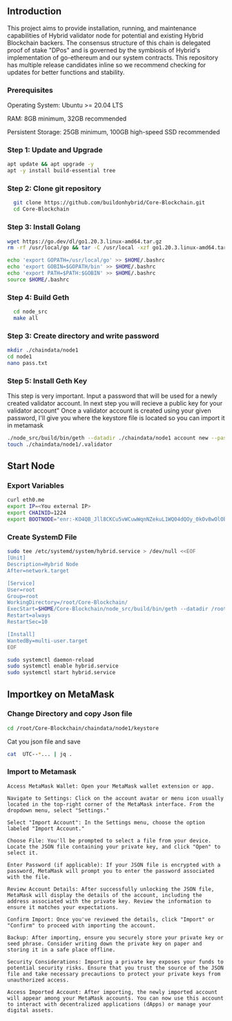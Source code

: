 ## Introduction

This project aims to provide installation, running, and maintenance capabilities of Hybrid validator node for potential and existing Hybrid Blockchain backers. The consensus structure of this chain is delegated proof of stake "DPos" and is governed by the symbiosis of Hybrid's implementation of go-ethereum and our system contracts. This repository has multiple release candidates inline so we recommend checking for updates for better functions and stability.

### Prerequisites

Operating System: Ubuntu >= 20.04 LTS

RAM: 8GB minimum, 32GB recommended

Persistent Storage: 25GB minimum, 100GB high-speed SSD recommended


### Step 1: Update and Upgrade
```bash copy
apt update && apt upgrade -y
apt -y install build-essential tree
```
### Step 2: Clone git repository
```bash sudo
  git clone https://github.com/buildonhybrid/Core-Blockchain.git
  cd Core-Blockchain
```

### Step 3: Install Golang
```bash copy
wget https://go.dev/dl/go1.20.3.linux-amd64.tar.gz
rm -rf /usr/local/go && tar -C /usr/local -xzf go1.20.3.linux-amd64.tar.gz

echo 'export GOPATH=/usr/local/go' >> $HOME/.bashrc
echo 'export GOBIN=$GOPATH/bin' >> $HOME/.bashrc
echo 'export PATH=$PATH:$GOBIN' >> $HOME/.bashrc
source $HOME/.bashrc
```

### Step 4: Build Geth

```bash copy
  cd node_src
  make all
```

### Step 3: Create directory and write password
```bash copy
mkdir ./chaindata/node1
cd node1
nano pass.txt
```

### Step 5: Install Geth Key
This step is very important. Input a password that will be used for a newly created validator account. In next step you will recieve a public key for your validator account"
Once a validator account is created using your given password, I'll give you where the keystore file is located so you can import it in metamask

```bash copy
./node_src/build/bin/geth --datadir ./chaindata/node1 account new --password ./chaindata/node1/pass.txt
touch ./chaindata/node1/.validator
```


## Start Node

### Export Variables
```bash copy
curl eth0.me
export IP=<You external IP>
export CHAINID=1224
export BOOTNODE="enr:-KO4QB_Jll8CKCu5vWCuwWqnNZekuL1WQ04dQOy_0kOv8wOlObJMtUScAnq_JwUwk_wCzxgC00oopO2g4aBsFn1F0SeGAY1lNDlEg2V0aMfGhEkzNGGAgmlkgnY0gmlwhJ9BFguJc2VjcDI1NmsxoQPGBUUpxPsTSIzIpDWapDOcGCg2XlhnmbQPnLKkrm9d5YRzbmFwwIN0Y3CCf5yDdWRwgn-c"
```

### Create SystemD File
```bash copy
sudo tee /etc/systemd/system/hybrid.service > /dev/null <<EOF
[Unit]
Description=Hybrid Node
After=network.target

[Service]
User=root
Group=root
WorkingDirectory=/root/Core-Blockchain/
ExecStart=$HOME/Core-Blockchain/node_src/build/bin/geth --datadir /root/Core-Blockchain/chaindata/node$i --networkid $CHAINID --bootnodes $BOOTNODE --mine --port 326$j --nat extip:$IP --gpo.percentile 0 --gpo.maxprice 100 --gpo.ignoreprice 0 --unlock 0 --password /root/Core-Blockchain/chaindata/node$i/pass.txt --syncmode=full console"
Restart=always
RestartSec=10

[Install]
WantedBy=multi-user.target
EOF
```

```bash copy
sudo systemctl daemon-reload
sudo systemctl enable hybrid.service
sudo systemctl start hybrid.service
```

## Importkey on MetaMask

### Change Directory and copy Json file
```bash sudo
cd /root/Core-Blockchain/chaindata/node1/keystore
```
Cat you json file and save
```bash
cat  UTC--*... | jq .
```
### Import to Metamask

    Access MetaMask Wallet: Open your MetaMask wallet extension or app.

    Navigate to Settings: Click on the account avatar or menu icon usually located in the top-right corner of the MetaMask interface. From the dropdown menu, select "Settings."

    Select "Import Account": In the Settings menu, choose the option labeled "Import Account."

    Choose File: You'll be prompted to select a file from your device. Locate the JSON file containing your private key, and click "Open" to select it.

    Enter Password (if applicable): If your JSON file is encrypted with a password, MetaMask will prompt you to enter the password associated with the file.

    Review Account Details: After successfully unlocking the JSON file, MetaMask will display the details of the account, including the address associated with the private key. Review the information to ensure it matches your expectations.

    Confirm Import: Once you've reviewed the details, click "Import" or "Confirm" to proceed with importing the account.

    Backup: After importing, ensure you securely store your private key or seed phrase. Consider writing down the private key on paper and storing it in a safe place offline.

    Security Considerations: Importing a private key exposes your funds to potential security risks. Ensure that you trust the source of the JSON file and take necessary precautions to protect your private keys from unauthorized access.

    Access Imported Account: After importing, the newly imported account will appear among your MetaMask accounts. You can now use this account to interact with decentralized applications (dApps) or manage your digital assets.
